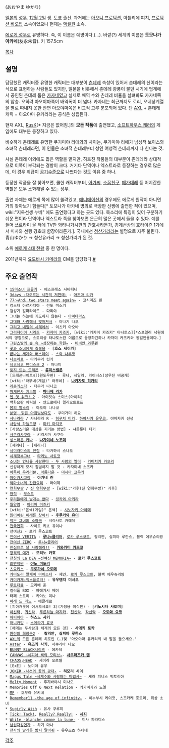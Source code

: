 {{{+1 青山ゆかり }}} (あおやま ゆかり)

[[일본]]의 [[성우]]. [[12월 2일]] 생. [[도쿄]] 출신. 과거에는 [[아오니 프로덕션]], 아틀리에 피치, [[프로덕션 바오밥]] 소속이었으나 현재는 [[액셀원]] 소속.

[[에로게 성우]]로 유명하다. 즉, 이 이름은 예명이다.(…). 바깥(?) 세계의 이름은 '''토모나가 아카네'''(友永朱音). 키 157.5cm

[[목차]]

== 설명 ==
담당했던 캐릭터중 유명한 캐릭터는 대부분이 [[츤데레]] 속성이 있어서 츤데레의 신이라는 식으로 표현하는 사람들도 있지만, 일본을 비롯해서 츤데레 광풍이 불던 시기에 업계에서 공인된 츤데레 톱은 [[카자네]]였고 실제로 배역 수와 츤데레 비율을 살펴봐도 카자네쪽의 압승. 오히려 아오야마쪽이 배역폭이 더 넓다. 카자네는 최근까지도 로리, 오네상계열을 별로 따내지 못한 반면 아오야마쪽은 비교적 고루 분포되어 있다. 단 [[AXL]] + 츤데레 캐릭 = 아오야마 유카리라는 공식은 성립된다.

현재 AXL, [[RusK]][* 지금은 없어짐.]의 '''모든 작품'''에 출연했고, [[소프트하우스 캐러]]의 게임에도 대부분 등장하고 있다.

비슷하게 츤데레로 유명한 쿠기미야 리에와의 차이는, 쿠기미야 리에가 남성적 보이스와 소녀적 츤데레라면, 이 인물은 소녀적 츤데레부터 성인 여성적 츤데레까지 다 한다는 것.

사실 츤데레 이외에도 많은 역할을 맡지만, 히트친 작품들의 대부분이 츤데레라 상대적으로 이쪽이 부각되는 경향이 크다. 거기다 단역이나 엑스트라로 등장하는 경우로 많은데, 이 경우 취급이 [[공기]]수준으로 나쁘다는 것도 이유 중 하나.

등장한 작품을 잘 찾아보면, 쿨한 캐릭터부터, [[아가씨]], [[소꿉친구]], [[메가데레]] 등 어지간한 역할은 모두 소화해낼 수 있는 성우.

출연 자체는 에로게 쪽에 많이 쏠려있고, [[애니메이션]]의 경우에도 에로게 원작이 아니면 거의 찾아보기 힘들다[* 토모나가 아카네 명의로 극장판 신짱에 출연한 적이 있으며, wiki:"지옥선생 누베" 에도 출연했다고 하는 곳도 있다. 목소리에 특징이 있어 구분하기 쉬운 편이라 단역이나 엑스트라 쪽을 찾아보면 은근히 많은 곳에서 들을 수 있다. 예를 들어 쓰르라미 울 적에 TV판 와타나가시편의 간호사라든가, 경계선상의 호라이즌 1기에서 미사와 선행 경호대 함장이라든가.]. 
국내에선 [[청산가리]]라는 별명으로 자주 불린다. 青山ゆかり → 청산유카리 → 청산가리가 된 것.

소위 [[에로게 4대 천왕]] 중 한 명이다.

2011년까지 [[요도바시 카메라]]의 CM을 담당했다.[http://www.youtube.com/watch?v=pzy_NI7lhUM&feature=related #]

== 주요 출연작 ==
 * [[15미소녀 표류기]] - 에스프레소 사바티니
 * [[3days -차오르는 시간의 저편에-]] - [[아즈마 리카]]
 * [[77～And，two stars meet again~]] - 코시미즈 린
 * 갱스터 아르카디아 - 린도 미소기
 * 검성기 알파라이드 - 다리야
 * 그녀는 하늘에 기도하지 않는다 - [[아마테라스]]
 * [[그대와 사랑해서 맺어져서]] - 야나기 나오
 * [[그리고 내일의 세계에서]] - 이츠키 아오바
 * [[그리자이아 시리즈]] - [[카자미 카즈키]], [wiki:"카자미 카즈키" 타나토스][*스포일러 낙원에서의 명칭으로, 스토리상 타나토스란 이름으로 등장하긴하나 카자미 카즈키와 동일인물이다.]
 * [[그린스발의 숲 속 ~성장하는 학원~]] - [[비비안 와루펜]]
 * [[꽃과 소녀에게 축복을]] - '''[호쇼 세이카]'''
 * [[끝나는 세계와 버스데이]] - [[스와 나루코]]
 * [[나츠메로]] - 타카무라 킷카
 * [[네코네코 팬디스크 2]] - 마나미
 * [[둥지 트는 드래곤]] - '''[[류미스벨룬]]'''
 * [드래곤나이트4](윈도우판) - 루나, 세일러, 라이너스(성우진 비공개)
 * [wiki:"라무네(게임)" 라무네] - '''[[나카자토 히카리]]'''
 * [[레콘키스타]] - 타무라 나나코
 * [[마계천사 지브릴]] - '''[[마나베 리카]]'''
 * [[멘 앳 워크! 2]] - 아이릿슈 스미스(아이리)
 * 백화요란 에릭실 - 안드로메다 헬리오트로프
 * [[봄의 발소리]] - 아오이 나나코
 * [[분명, 맑은 아침빛보다도]] - 쿠미가미 히요
 * [[사나라라]] / 사나라라 R - [[히구치 미카]], [[하야사카 유우코]], 야마자키 선생
 * [[사랑색 하늘모양]] - [[미키 마치코]]
 * [사랑스러운 대상을 지키는 방법] - 샤를롯테 티거
 * [[사쿠라사쿠라]] - 키리시마 사쿠라
 * [[성스러운 카나]] - '''[[나가미네 노조미]]'''
 * [세리나] - [세리나]
 * [[세미라미스의 천칭]] - 타카하시 스나오
 * [[세계정복그녀]] - [[타케노 사토코]]
 * [[소녀는 언니를 사랑한다 - 두 사람의 엘더]] - [[카미치카 카오리]]
 * 신성하게 모셔 침범하지 말 것 - 카자미네 스즈카
 * [[아득히 우러러본, 아름다운]] - [[미시마 쿄우카]]
 * [[아야카시고항]] - '''아카네 린'''
 * [[악마소녀의 간판요리]] - 라이제
 * [[연희무쌍]] / [[진 연희무쌍]] - [wiki:"가후(진 연희무쌍)" 가후]
 * [[왕적]] - [[무스트]]
 * [[우리들에게 날개는 없다]] - [[킷카와 아키라]]
 * [[월양염]] - [[아리마 미즈키]]
 * [wiki:"은색(게임)" 은색] - [[시노자키 아야메]]
 * [[잃어버린 미래를 찾아서]] - '''[[후루카와 유이]]'''
 * [[작은 그녀의 소야곡]] - 시라사토 카에데
 * [[전국연희]] - 사이토 키쵸 유이나
 * 전여신2 - 로카 루스코트
 * [[전여신 VERITA]] - '''[[루나=클리어]]''', [[로카 루스코트]], 칼리안, 실피아 루한스, 블랙 에우슈리짱
 * [[전여신 ZERO]] - [[루나=클리어]]
 * [[진심으로 날 사랑해라!!]] - '''[[카와카미 카즈코]]'''
 * [[창격의 예거]] - '''모리노 카호'''
 * [[천칭의 La DEA ~전여신 MEMORIA~]] - '''로카 루스코트'''
 * [[최면학원]] - '''[[야노 미도리]]'''
 * [[츠요키스]] - '''[[쿠로가네 오토메]]'''
 * [[카미도리 알케미 마이스터]] - 제인, [[로카 루스코트]], 블랙 에우슈리짱
 * [[카미카제☆익스플로러!]] - '''유우텐지 미시오'''
 * [[루트더블]] - 모리베 준
 * 컬러풀 BOX - 야에가시 메이
 * 타페 스트리 - 카야노 미나
 * [[파레 드 레느]] - 에클레르
 * [피아캐롯에 어서오세요! 3](가정용 이식판) - '''[키노시타 사토미]'''
 * [[하신락]], [[귀신락]], [[푸른하늘 마지카]], [[천신락]], [[작신락]] - '''[[오토와 요코]]'''
 * [[하피메아]] - '''하스노 사키'''
 * [[허니커밍]] - [[스메라기 료코]]
 * [헤메는 두사람과 세계의 모든 것] - '''사에키 토카'''
 * [[환린의 희장군2]] -  '''칼리안, 실피아 루한스'''
 * [[AXL]]의 모든 츤데레 히로인 (…)및 '아오야마 유카리의 내 말을 들으세요.'
 * [[Aster]] - '''유즈키 사키''', 사쿠라바 나오
 * [[BUNNY BLACK]]시리즈 - 에카테
 * [[CANVAS ~세피아 색의 모티브~]]- '''[[사쿠라즈카 렌]]'''
 * [[CHAOS;HEAD]] - 세이라 오르젤
 * [ExE] - 노미야 유우
 * [[JOKER -사선의 끝의 광대-]] - '''히모리 시이'''
 * [[Magus Tale ~세계수와 사랑하는 마법사~]] - 세라 피니스 빅토리아
 * [[Melty Moment]] - 후지바야시 미사오
 * Memories Off 6 Next Relation - 카가미가와 노엘
 * [[MP]] - 호무라 유키네
 * [[Remember11 -the age of infinity-]] - 이누부시 케이코, 스즈카케 호토리, 회상 소녀
 * [[Sugirly Wish]] - 유사 쿠루미
 * [[Tick! Tack!]], [[Really? Really!]] - '''[[세지]]'''
 * [[White -blanche comme la lune-]] - 미사 파라디스
 * [[남십자성연가]] - 하기 마나
 * [[천사의 날개를 밟지 말아줘]] - 유우즈츠 하네네

[[각주]]
